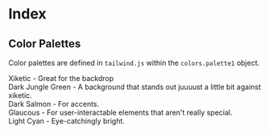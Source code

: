 
<Meta title="MDX/Index" />

# Index

## Color Palettes

Color palettes are defined in `tailwind.js` within the `colors.palette1` object.

<div class="grid grid-rows-5 grid-cols-1 gap-0 h-64">
    <div class="bg-palette1-xiketic row-span-1 col-span-1 text-white text-center rounded-tr-full">
        Xiketic - Great for the backdrop
    </div>
    <div class="bg-palette1-darkJungleGreen row-span-1 col-span-1 text-white text-center">
        Dark Jungle Green - A background that stands out juuuust a little bit against xiketic.
    </div>
    <div class="bg-palette1-darkSalmon row-span-1 col-span-1 text-white text-center">
        Dark Salmon - For accents.
    </div>
    <div class="bg-palette1-glaucous row-span-1 col-span-1 text-white text-center">
        Glaucous - For user-interactable elements that aren't really special.
    </div>
    <div class="bg-palette1-lightCyan row-span-1 col-span-1 text-black text-center rounded-b-full">
        Light Cyan - Eye-catchingly bright.
    </div>
</div>